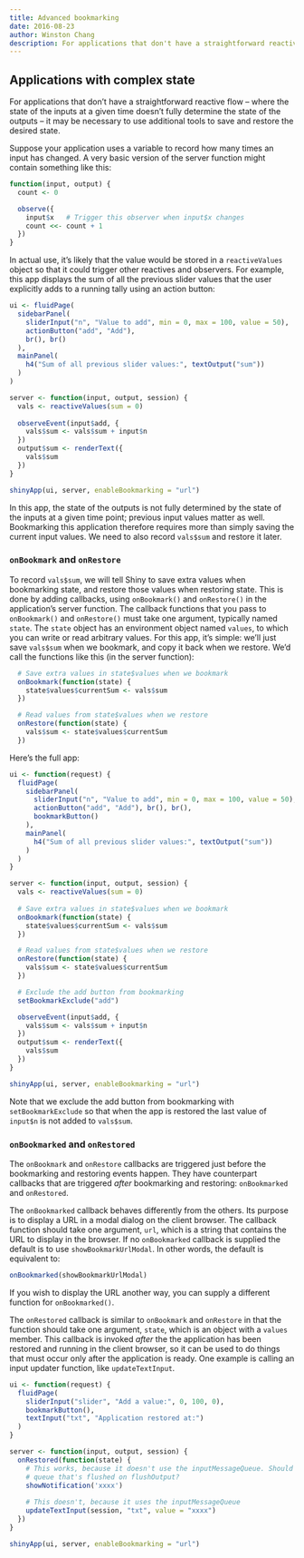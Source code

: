 ```yaml
---
title: Advanced bookmarking
date: 2016-08-23
author: Winston Chang
description: For applications that don't have a straightforward reactive flow -- where the state of the inputs at a given time doesn't fully determine the state of the outputs -- it may be necessary to use additional tools to save and restore the desired state.
---
```



## Applications with complex state

For applications that don't have a straightforward reactive flow -- where the state of the inputs at a given time doesn't fully determine the state of the outputs -- it may be necessary to use additional tools to save and restore the desired state.

Suppose your application uses a variable to record how many times an input has changed. A very basic version of the server function might contain something like this:

````r
function(input, output) {
  count <- 0

  observe({
    input$x   # Trigger this observer when input$x changes
    count <<- count + 1
  })
}
````

In actual use, it's likely that the value would be stored in a `reactiveValues` object so that it could trigger other reactives and observers. For example, this app displays the sum of all the previous slider values that the user explicitly adds to a running tally using an action button:

````r
ui <- fluidPage(
  sidebarPanel(
    sliderInput("n", "Value to add", min = 0, max = 100, value = 50),
    actionButton("add", "Add"), 
    br(), br()
  ),
  mainPanel(
    h4("Sum of all previous slider values:", textOutput("sum"))
  )
)

server <- function(input, output, session) {
  vals <- reactiveValues(sum = 0)
  
  observeEvent(input$add, {
    vals$sum <- vals$sum + input$n
  })
  output$sum <- renderText({
    vals$sum
  })
}

shinyApp(ui, server, enableBookmarking = "url")
````

In this app, the state of the outputs is not fully determined by the state of the inputs at a given time point; previous input values matter as well. Bookmarking this application therefore requires more than simply saving the current input values. We need to also record `vals$sum` and restore it later.


### `onBookmark` and `onRestore`

To record `vals$sum`, we will tell Shiny to save extra values when bookmarking state, and restore those values when restoring state. This is done by adding callbacks, using `onBookmark()` and `onRestore()` in the application's server function. The callback functions that you pass to `onBookmark()` and `onRestore()` must take one argument, typically named `state`. The `state` object has an environment object named `values`, to which you can write or read arbitrary values. For this app, it's simple: we'll just save `vals$sum` when we bookmark, and copy it back when we restore. We'd call the functions like this (in the server function):

````r
  # Save extra values in state$values when we bookmark
  onBookmark(function(state) {
    state$values$currentSum <- vals$sum
  })

  # Read values from state$values when we restore
  onRestore(function(state) {
    vals$sum <- state$values$currentSum
  })
````


Here's the full app:

````r
ui <- function(request) {
  fluidPage(
    sidebarPanel(
      sliderInput("n", "Value to add", min = 0, max = 100, value = 50),
      actionButton("add", "Add"), br(), br(),
      bookmarkButton()
    ),
    mainPanel(
      h4("Sum of all previous slider values:", textOutput("sum"))
    )
  )
}

server <- function(input, output, session) {
  vals <- reactiveValues(sum = 0)
  
  # Save extra values in state$values when we bookmark
  onBookmark(function(state) {
    state$values$currentSum <- vals$sum
  })

  # Read values from state$values when we restore
  onRestore(function(state) {
    vals$sum <- state$values$currentSum
  })

  # Exclude the add button from bookmarking
  setBookmarkExclude("add")

  observeEvent(input$add, {
    vals$sum <- vals$sum + input$n
  })
  output$sum <- renderText({
    vals$sum
  })
}

shinyApp(ui, server, enableBookmarking = "url")
````

Note that we exclude the add button from bookmarking with `setBookmarkExclude` so that when the app is restored the last value of `input$n` is not added to `vals$sum`.


### `onBookmarked` and `onRestored`

The `onBookmark` and `onRestore` callbacks are triggered just before the bookmarking and restoring events happen. They have counterpart callbacks that are triggered *after* bookmarking and restoring: `onBookmarked` and `onRestored`.

The `onBookmarked` callback behaves differently from the others. Its purpose is to display a URL in a modal dialog on the client browser. The callback function should take one argument, `url`, which is a string that contains the URL to display in the browser. If no `onBookmarked` callback is supplied the default is to use `showBookmarkUrlModal`. In other words, the default is equivalent to:

````r
onBookmarked(showBookmarkUrlModal)
````

If you wish to display the URL another way, you can supply a different function for `onBookmarked()`.


The `onRestored` callback is similar to `onBookmark` and `onRestore` in that the function should take one argument, `state`, which is an object with a `values` member. This callback is invoked *after* the the application has been restored and running in the client browser, so it can be used to do things that must occur only after the application is ready. One example is calling an input updater function, like `updateTextInput`.

````r
ui <- function(request) {
  fluidPage(
    sliderInput("slider", "Add a value:", 0, 100, 0),
    bookmarkButton(),
    textInput("txt", "Application restored at:")
  )
}

server <- function(input, output, session) {
  onRestored(function(state) {
    # This works, because it doesn't use the inputMessageQueue. Should it use a
    # queue that's flushed on flushOutput?
    showNotification('xxxx')
    
    # This doesn't, because it uses the inputMessageQueue
    updateTextInput(session, "txt", value = "xxxx")
  })
}

shinyApp(ui, server, enableBookmarking = "url")
````
